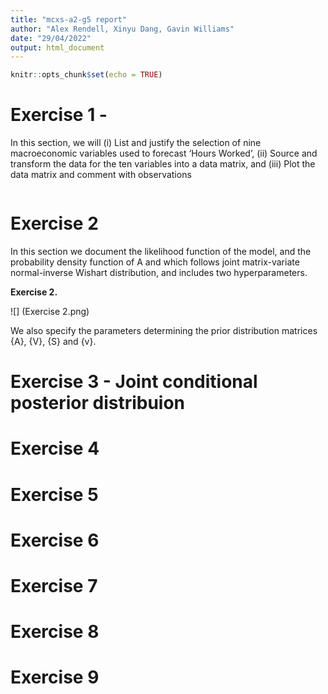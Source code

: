 ```yaml
---
title: "mcxs-a2-g5 report"
author: "Alex Rendell, Xinyu Dang, Gavin Williams"
date: "29/04/2022"
output: html_document
---
```


```r
knitr::opts_chunk$set(echo = TRUE)
```

# Exercise 1 - 

In this section, we will (i) List and justify the selection of nine macroeconomic variables used to forecast 'Hours Worked', (ii) Source and transform the data for the ten variables into a data matrix, and (iii) Plot the data matrix and comment with observations
````r

`````

# Exercise 2
In this section we document the likelihood function of the model, and the probability density function of A and \Sigma which follows joint matrix-variate normal-inverse Wishart distribution, and includes two hyperparameters.
\newpage

**Exercise 2.**

![] (Exercise 2.png)




We also specify the parameters determining the prior distribution matrices \bar{A}, \bar{V}, \bar{S} and \bar{v}.



# Exercise 3 - Joint conditional posterior distribuion





# Exercise 4






# Exercise 5




# Exercise 6




# Exercise 7






# Exercise 8



# Exercise 9 